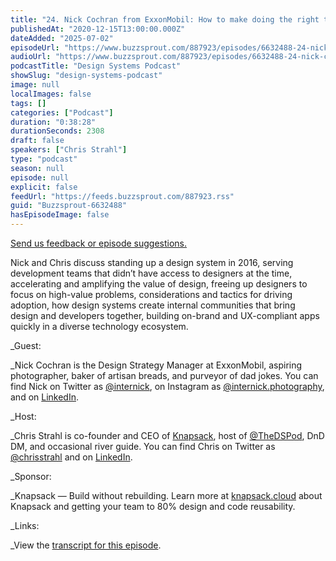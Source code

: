 ```yaml
---
title: "24. Nick Cochran from ExxonMobil: How to make doing the right thing the easy thing"
publishedAt: "2020-12-15T13:00:00.000Z"
dateAdded: "2025-07-02"
episodeUrl: "https://www.buzzsprout.com/887923/episodes/6632488-24-nick-cochran-from-exxonmobil-how-to-make-doing-the-right-thing-the-easy-thing.mp3"
audioUrl: "https://www.buzzsprout.com/887923/episodes/6632488-24-nick-cochran-from-exxonmobil-how-to-make-doing-the-right-thing-the-easy-thing.mp3"
podcastTitle: "Design Systems Podcast"
showSlug: "design-systems-podcast"
image: null
localImages: false
tags: []
categories: ["Podcast"]
duration: "0:38:28"
durationSeconds: 2308
draft: false
speakers: ["Chris Strahl"]
type: "podcast"
season: null
episode: null
explicit: false
feedUrl: "https://feeds.buzzsprout.com/887923.rss"
guid: "Buzzsprout-6632488"
hasEpisodeImage: false
---
```

[Send us feedback or episode suggestions.](https://www.buzzsprout.com/twilio/text_messages/887923/open_sms)

Nick and Chris discuss standing up a design system in 2016, serving development teams that didn’t have access to designers at the time, accelerating and amplifying the value of design, freeing up designers to focus on high-value problems, considerations and tactics for driving adoption, how design systems create internal communities that bring design and developers together, building on-brand and UX-compliant apps quickly in a diverse technology ecosystem.  
  
_Guest:  
  
_Nick Cochran is the Design Strategy Manager at ExxonMobil, aspiring photographer, baker of artisan breads, and purveyor of dad jokes. You can find Nick on Twitter as [@internick](https://twitter.com/internick), on Instagram as [@internick.photography](https://www.instagram.com/internick.photography/), and on [LinkedIn](https://www.linkedin.com/in/nickcochran/).  
  
_Host:  
  
_Chris Strahl is co-founder and CEO of [Knapsack](https://www.knapsack.cloud/), host of [@TheDSPod](https://twitter.com/thedspod), DnD DM, and occasional river guide. You can find Chris on Twitter as [@chrisstrahl](https://twitter.com/chrisstrahl) and on [LinkedIn](https://www.linkedin.com/in/chrisstrahl/).  
  
_Sponsor:  
  
_Knapsack — Build without rebuilding. Learn more at [knapsack.cloud](https://www.knapsack.cloud/) about Knapsack and getting your team to 80% design and code reusability.  
  
_Links:  
  
_View the [transcript for this episode](https://drive.google.com/file/d/1zc_Q7hAoXoLibAWawdOJ19IMZvnjf6vD/view?usp=sharing).
